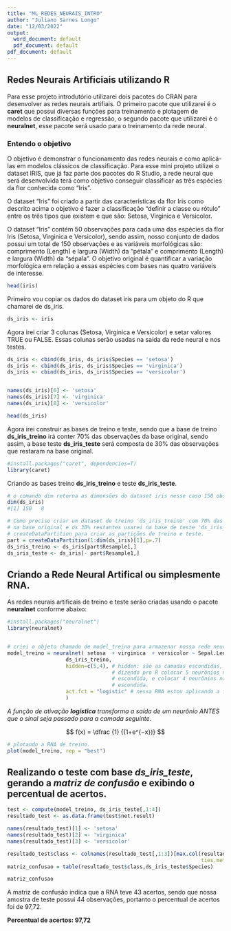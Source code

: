 ```yaml
---
title: "ML_REDES_NEURAIS_INTRO"
author: "Juliano Sarnes Longo"
date: "12/03/2022"
output:
  word_document: default
  pdf_document: default
pdf_document: default
---
```


## Redes Neurais Artificiais utilizando R

Para esse projeto introdutório utilizarei dois pacotes do CRAN para desenvolver as redes neurais artifiais. O primeiro pacote que utilizarei é o **caret** que possui diversas funções para treinamento e plotagem de modelos de classificação e regressão, o segundo pacote que utilizarei é o **neuralnet**, esse pacote será usado para o treinamento da rede neural.


### Entendo o objetivo

O objetivo é demonstrar o funcionamento das redes neurais e como aplicá-las em modelos clássicos de classificação. Para esse mini projeto utilizei o dataset IRIS, que já faz parte dos pacotes do R Studio, a rede neural que será desenvolvida terá como objetivo conseguir classificar as três espécies da flor conhecida como "Iris".

O dataset "Iris" foi criado a partir das características da flor Iris como descrito acima o objetivo é fazer a classificação "definir a classe ou rótulo" entre os três tipos que existem e que são: Setosa, Virginica e Versicolor.

O dataset “Iris” contém 50 observações para cada uma das espécies da flor Iris (Setosa, Virginica e Versicolor), sendo assim, nosso conjunto de dados possui um total de 150 observações e
as variáveis morfológicas são: comprimento (Length) e largura (Width) da "pétala" e comprimento (Length) e largura (Width) da "sépala". O objetivo original é quantificar a variação morfológica em relação a essas espécies com bases nas quatro variáveis de interesse.


```r
head(iris)
```

Primeiro vou copiar os dados do dataset iris para um objeto do R que chamarei de ds_iris.

```r
ds_iris <- iris
```

Agora irei criar 3 colunas (Setosa, Virginica e Versicolor) e setar valores TRUE ou FALSE. Essas colunas serão usadas na saída da rede neural e nos testes.

```r
ds_iris <- cbind(ds_iris, ds_iris$Species == 'setosa')
ds_iris <- cbind(ds_iris, ds_iris$Species == 'virginica')
ds_iris <- cbind(ds_iris, ds_iris$Species == 'versicolor')


names(ds_iris)[6] <- 'setosa'
names(ds_iris)[7] <- 'virginica'
names(ds_iris)[8] <- 'versicolor'

head(ds_iris)
```
Agora irei construir as bases de treino e teste, sendo que a base de treino **ds_iris_treino** irá conter 70% das observações da base original, sendo assim, a base teste **ds_iris_teste** será composta de 30% das observações que restaram na base original.


```r
#install.packages("caret", dependencies=T)
library(caret)
```

Criando as bases treino **ds_iris_treino** e teste **ds_iris_teste**.

```r

# o comando dim retorna as dimensões do dataset iris nesse caso 150 observaçoes e 8 variáveis.
dim(ds_iris)
#[1] 150   8

# Como preciso criar um dataset de treino 'ds_iris_treino' com 70% das observações existentes 
# na base original e os 30% restantes usarei na base de teste 'ds_iris_teste' aplicarei a função
# createDataPartition para criar as partições de treino e teste.
part = createDataPartition(1:dim(ds_iris)[1],p=.7)
ds_iris_treino <- ds_iris[part$Resample1,]
ds_iris_teste <- ds_iris[- part$Resample1,]

```

## Criando a Rede Neural Artifical ou simplesmente RNA.

As redes neurais artificais de treino e teste serão criadas usando o pacote **neuralnet** conforme abaixo:

```r
#install.packages("neuralnet")
library(neuralnet)


# criei o objeto chamado de model_treino para armazenar nossa rede neural de 'treino'.
model_treino = neuralnet( setosa  + virginica  + versicolor ~ Sepal.Length + Sepal.Width +  Petal.Length + Petal.Width, 
                   ds_iris_treino, 
                   hidden=c(5,4), # hidden: são as camadas escondidas, estamos 
                                  # dizendo pro R colocar 5 neurônios na primeira camada
                                  # escondida, e colocar 4 neurônios na segunda camada  
                                  # escondida. 
                   act.fct = "logistic" # nessa RNA estou aplicando a função de ativação logística.
                   )
```

*A função de ativação * ***logística*** *transforma a saída de um neurônio ANTES que o sinal seja passado para a camada seguinte.*

$$ f(x) = \dfrac {1} {(1+e^{−x})} $$
```r

# plotando a RNA de treino.
plot(model_treino, rep = "best")

```

## Realizando o teste com base *ds_iris_teste*, gerando a *matriz de confusão* e exibindo o percentual de acertos.

```r

test <- compute(model_treino, ds_iris_teste[,1:4])
resultado_test <- as.data.frame(test$net.result)

names(resultado_test)[1] <- 'setosa'
names(resultado_test)[2] <- 'virginica'
names(resultado_test)[3] <- 'versicolor'

resultado_test$class <- colnames(resultado_test[,1:3])[max.col(resultado_test[,1:3], 
                                                               ties.method = 'first')]
matriz_confusao = table(resultado_test$class,ds_iris_teste$Species)

matriz_confusao

```

A matriz de confusão indica que a RNA teve 43 acertos, sendo que nossa amostra de teste possui 44 observações, portanto o percentual de acertos foi de 97,72.

**Percentual de acertos: 97,72**
